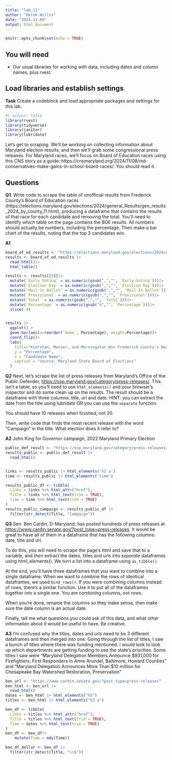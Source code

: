 ```yaml
---
title: "lab_11"
author: "Derek Willis"
date: "2024-11-09"
output: html_document
---
```


```r
knitr::opts_chunk$set(echo = TRUE)
```

## You will need

-   Our usual libraries for working with data, including dates and column names, plus rvest.

## Load libraries and establish settings

**Task** Create a codeblock and load appropriate packages and settings for this lab.

```r
#| output: false
library(rvest)
library(tidyverse)
library(janitor)
library(lubridate)

```


Let's get to scraping. We'll be working on collecting information about Maryland election results, and then we'll grab some congressional press releases. For Maryland races, we'll focus on Board of Education races using this CNS story as a guide: https://cnsmaryland.org/2024/11/08/md-conservatives-make-gains-in-school-board-races/. You should read it.

## Questions

**Q1**. Write code to scrape the table of unofficial results from Frederick County's Board of Education races (https://elections.maryland.gov/elections/2024/general_Results/gen_results_2024_by_county_11.html), producing a dataframe that contains the results of that race for each candidate and removing the total. You'll need to identify which table on the page contains the BOE results. All numbers should actually be numbers, including the percentage. Then make a bar chart of the results, noting that the top 3 candidates win.

**A1**

```r
board_of_ed_results <- "https://elections.maryland.gov/elections/2024/general_Results/gen_results_2024_by_county_11.html"
results <- board_of_ed_results |>
  read_html()|>
  html_table()

results <- results[[9]]|>
  mutate(`Early Voting` = as.numeric(gsub(",","", `Early Voting`)))|>
  mutate(`Election Day` = as.numeric(gsub(",","", `Election Day`)))|>
  mutate(`Mail-In Ballot` = as.numeric(gsub(",","", `Mail-In Ballot`)))|>
  mutate(`Provisional` = as.numeric(gsub(",","", `Provisional`)))|>
  mutate(`Total` = as.numeric(gsub(",","", `Total`)))|>
  mutate(`Percentage` = as.numeric(gsub("%","", `Percentage`)))|>
  slice(-9)


results |>
  ggplot() +
  geom_bar(aes(x=reorder(`Name`, Percentage), weight=Percentage))+
  coord_flip()+
  labs(
    title="Kierstan, Monier, and Morningstar Win Frederick County's Board of Education",
    y = "Percentage",
    x = "Candidate Name",
    caption = "source: Maryland State Board of Elections"
  )
```

**Q2** Next, let's scrape the list of press releases from Maryland's Office of the Public Defender, <https://osp.maryland.gov/category/press-releases/>. This isn't a table, so you'll need to use `html_elements()` and your browser's inspector and do some clean up on the results. The result should be a dataframe with three columns: title, url and date. HINT: you can extract the date from the title using lubridate OR you can use the `separate` function.

You should have 10 releases when finished, not 20.

Then, write code that finds the most recent release with the word "Campaign" in the title. What election does it refer to?

**A2** John King for Governor campaign, 2022 Maryland Primary Election 

```r
public_def_result <- "https://osp.maryland.gov/category/press-releases/"
results_public <- public_def_result |>
  read_html()


links <- results_public |> html_elements('h2 a')
time <- results_public |> html_elements('time')

results_public_df <- tibble(
  Links = links %>% html_attr("href"),
  Title = links %>% html_text(trim = TRUE),
  time = time %>% html_text(trim = TRUE)
)
results_public_campaign <- results_public_df |> 
  filter(str_detect(Title, "Campaign"))
```

**Q3** Sen. Ben Cardin, D-Maryland, has posted hundreds of press releases at <https://www.cardin.senate.gov/?post_type=press-releases>. It would be great to have all of them in a dataframe that has the following columns: date, title and url.

To do this, you will need to scrape the page's html and save that to a variable, and *then* extract the dates, titles and urls into *separate* dataframes using html_elements(). We turn a list into a dataframe using `as_tibble()`.

At the end, you'll have three dataframes that you want to combine into a single dataframe. When we want to combine the rows of identical dataframes, we used `bind_rows()`. If you were combining columns instead of rows, there's a similar function. Use it to put all of the dataframes together into a single one. You are combining columns, not rows.

When you're done, rename the columns so they make sense, then make sure the date column is an actual date.

Finally, tell me what questions you could ask of this data, and what other information about it would be useful to have. Be creative.

**A3** I'm confused why the titles, dates and urls need to be 3 different dataframes and then merged into one. 
Going through the list of titles, I saw a bunch of titles where there was funding mentioned. I would look to look up which departments are getting funding to see the state's priorities. Some titles I saw were "Maryland Delegation Members Announce \$931,000 for Firefighters, First Responders in Anne Arundel, Baltimore, Howard Counties" and "Maryland Delegation Announces More Than $10 million for Chesapeake Bay Watershed Restoration, Preservation"

```r
ben_url <- "https://www.cardin.senate.gov/?post_type=press-releases"
ben_html <- ben_url |>
  read_html()
dates <- ben_html |> html_elements("h5")
titles <- ben_html |> html_elements("h3 a")

ben_df <- tibble(
  Links = titles %>% html_attr("href"),
  Title = titles %>% html_text(trim = TRUE),
  Time = dates %>% html_text(trim = TRUE)
)
ben_df <- ben_df|>
    mutate(Time = mdy(Time))

ben_df_dollar <- ben_df |> 
  filter(str_detect(Title, "\\$"))
```

